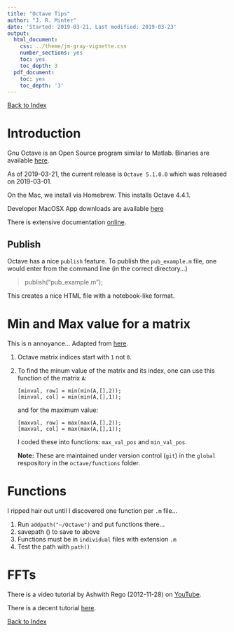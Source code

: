 ```yaml
---
title: "Octave Tips"
author: "J. R. Minter"
date: 'Started: 2019-03-21, Last modified: 2019-03-23'
output:
  html_document:
    css: ../theme/jm-gray-vignette.css
    number_sections: yes
    toc: yes
    toc_depth: 3
  pdf_document:
    toc: yes
    toc_depth: '3'
---
```


[Back to Index](../README.html)

# Introduction

Gnu Octave is an Open Source program similar to Matlab.
Binaries are available [here](https://www.gnu.org/software/octave/).

As of 2019-03-21, the current release is `Octave 5.1.0.0` which was
released on 2019-03-01.

On the Mac, we install via Homebrew. This installs Octave 4.4.1.

Developer MacOSX App downloads are available
[here](http://octave-app.org/Developer-Downloads.html)

There is extensive documentation
[online](https://octave.org/doc/interpreter/index.html#SEC_Contents).

## Publish

Octave has a nice `publish` feature. To publish the `pub_example.m`
file, one would enter from the command line (in the correct directory...)

> publish("pub_example.m");

This creates a nice HTML file with a notebook-like format.


# Min and Max value for a matrix

This is n annoyance... Adapted from
[here](https://gist.github.com/Atlas7/6e03676da65bf467cb22d1ca42f20695).

1. Octave matrix indices start with `1` not `0`.

2. To find the minum value of the matrix and its index, one can use
   this function of the matrix `A`:
  
   ```
   [minval, row] = min(min(A,[],2));
   [minval, col] = min(min(A,[],1));
   ```
   
   and for the maximum value:
   
   ```
   [maxval, row] = max(max(A,[],2));
   [maxval, col] = max(max(A,[],1));
   ```
   I coded these into functions: `max_val_pos` and `min_val_pos`. 
   
   **Note:** These are maintained under version control (`git`) in the
   `global` respository in the `octave/functions` folder.

# Functions

I ripped hair out until I discovered one function per `.m` file...

1. Run `addpath("~/Octave")` and put functions there...
2. savepath () to save to above
3. Functions must be in `individual` files with extension `.m`
4. Test the path with `path()`


# FFTs

There is a video tutorial by Ashwith Rego (2012-11-28) on
[YouTube](https://www.youtube.com/watch?v=XofmaKJ8RnA).

There is a decent tutorial
[here](https://matlabgeeks.com/tips-tutorials/how-to-do-a-2-d-fourier-transform-in-matlab/).




[Back to Index](../README.html)